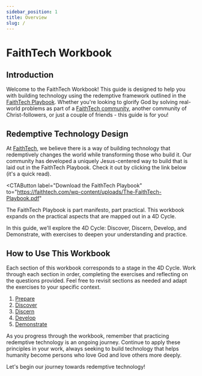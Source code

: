 ```yaml
---
sidebar_position: 1
title: Overview
slug: /
---
```



# FaithTech Workbook

## Introduction

Welcome to the FaithTech Workbook! This guide is designed to help you with building technology
using the redemptive framework outlined in the [FaithTech Playbook](https://faithtech.com/wp-content/uploads/The-FaithTech-Playbook.pdf).
Whether you're looking to glorify God by solving real-world problems as part of
a [FaithTech community](https://faithtech.com/communities/), another community of
Christ-followers, or just a couple of friends - this guide is for you!

## Redemptive Technology Design

At [FaithTech](https://faithtech.com/), we believe there is a way of building technology that redemptively changes
the world while transforming those who build it. Our community has developed a uniquely Jesus-centered way to build
that is laid out in the FaithTech Playbook. Check it out by clicking the link below (it's a quick read).

<CTAButton
  label="Download the FaithTech Playbook"
  to="https://faithtech.com/wp-content/uploads/The-FaithTech-Playbook.pdf"
></CTAButton>

The FaithTech Playbook is part manifesto, part practical. This workbook expands on the practical
aspects that are mapped out in a 4D Cycle.

<FourDCycleSvg />

In this guide, we'll explore the 4D Cycle: Discover, Discern, Develop, and Demonstrate, with exercises to deepen
your understanding and practice.

## How to Use This Workbook

Each section of this workbook corresponds to a stage in the 4D Cycle. Work through each section in order, completing the exercises and reflecting on the questions provided. Feel free to revisit sections as needed and adapt the exercises to your specific context.

1. [Prepare](prepare/)
1. [Discover](discover/)
1. [Discern](discern/)
1. [Develop](develop/)
1. [Demonstrate](demonstrate/)

As you progress through the workbook, remember that practicing redemptive technology is an ongoing journey.
Continue to apply these principles in your work, always seeking to build technology that helps humanity
become persons who love God and love others more deeply.

Let's begin our journey towards redemptive technology!
